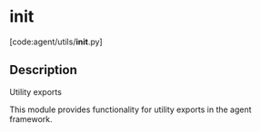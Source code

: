 # __init__

[code:agent/utils/__init__.py]

## Description

Utility exports

This module provides functionality for utility exports
in the agent framework.
